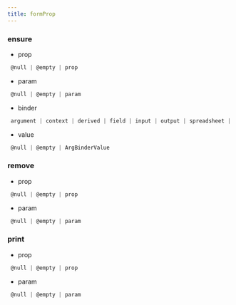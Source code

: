 ```yaml
---
title: formProp
---
```


### ensure

- prop
```js 
 @null | @empty | prop
```
- param
```js 
 @null | @empty | param
```
- binder
```js 
 argument | context | derived | field | input | output | spreadsheet | variable
```
- value
```js 
 @null | @empty | ArgBinderValue
```

### remove

- prop
```js 
 @null | @empty | prop
```
- param
```js 
 @null | @empty | param
```

### print

- prop
```js 
 @null | @empty | prop
```
- param
```js 
 @null | @empty | param
```

